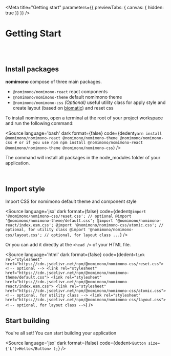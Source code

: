 
<Meta
    title="Getting start"
    parameters={{
        previewTabs: { canvas: { hidden: true }}
    }}
/>

<div
    class="_bdrd-8px _pdh-32px _pdt-32px _bgs-cv _bgpst-tl"
    style={{ height: 80, backgroundImage: 'url(/images/story-bg.png)' }}
>
    <h1 class="_fs-900 _fw-600">Getting Start</h1>
</div>

<br/>
<br/>

## Install packages

**nomimono** compose of three main packages.
- `@nomimono/nomimono-react` react components
- `@nomimono/nomimono-theme` default nomimono theme
- `@nomimono/nomimono-css` *(Optional)* useful utility class for apply style and create layout (based on [biomatic](https://github.com/moonrhythm/biomatic)) and reset css

To install nomimono, open a terminal at the root of your project workspace and run the following command:

<Source language='bash'
        dark
        format={false}
        code={dedent`
            yarn install @nomimono/nomimono-react @nomimono/nomimono-theme @nomimono/nomimono-css
            # or if you use npm
            npm install @nomimono/nomimono-react @nomimono/nomimono-theme @nomimono/nomimono-css
        `}
/>

The command will install all packages in the node_modules folder of your application.

<br/>

## Import style

Import CSS for nomimono default theme and component style

<Source language='jsx'
        dark
        format={false}
        code={dedent`
            @import '@nomimono/nomimono-css/reset.css'; // optional
            @import '@nomimono/nomimono-theme/default.css';
            @import '@nomimono/nomimono-react/index.esm.css';
            @import '@nomimono/nomimono-css/atomic.css'; // optional, for utility class
            @import '@nomimono/nomimono-css/layout.css'; // optional, for layout class
            ...
        `}
/>

Or you can add it directly at the `<head />` of your HTML file.

<Source language='html'
        dark
        format={false}
        code={dedent`
            <link rel="stylesheet" href="https://cdn.jsdelivr.net/npm/@nomimono/nomimono-css/reset.css"> <!-- optional -->
            <link rel="stylesheet" href="https://cdn.jsdelivr.net/npm/@nomimono/nomimono-theme/default.css">
            <link rel="stylesheet" href="https://cdn.jsdelivr.net/npm/@nomimono/nomimono-react/index.esm.css">
            <link rel="stylesheet" href="https://cdn.jsdelivr.net/npm/@nomimono/nomimono-css/atomic.css"> <!-- optional, for utility class -->
            <link rel="stylesheet" href="https://cdn.jsdelivr.net/npm/@nomimono/nomimono-css/layout.css"> <!-- optional, for layout class -->
        `}
/>

## Start building

You're all set! You can start building your application

<Source language='jsx'
        dark
        format={false}
        code={dedent`
                <Button size={'L'}>Hello</Button>
            );
        `}
/>
